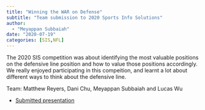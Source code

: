 ```yaml
---
title: "Winning the WAR on Defense"
subtitle: "Team submission to 2020 Sports Info Solutions"
author: 
  - "Meyappan Subbaiah"
date: "2020-07-19"
categories: [SIS,NFL]
---
```


The 2020 SIS competition was about identifying the most valuable positions on the defensive line position and how to value those positions accordingly. We really enjoyed participating in this compeition, and learnt a lot about different ways to think about the defensive line. 

Team: Matthew Reyers, Dani Chu, Meyappan Subbaiah and Lucas Wu 

- [Submitted presentation](https://github.com/meysubb/AnalyticsChallenge2020/blob/master/Submissions/meysubb%40gmail.com/Winning%20the%20WAR%20on%20Defense.pdf)

